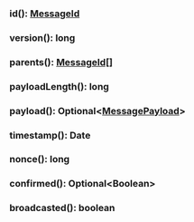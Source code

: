 

### id(): [MessageId](#messageid)



### version(): long



### parents(): [MessageId[]](#messageid)



### payloadLength(): long



### payload(): Optional&lt;[MessagePayload](#messagepayload)&gt;



### timestamp(): Date



### nonce(): long



### confirmed(): Optional&lt;Boolean&gt;



### broadcasted(): boolean


